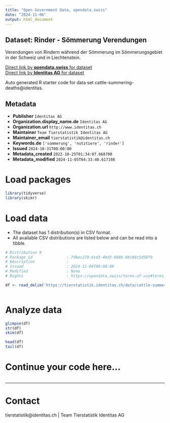 ```yaml
---
title: "Open Government Data, opendata.swiss"
date: "2024-11-06"
output: html_document
---
```


## Dataset: Rinder - Sömmerung Verendungen

Verendungen von Rindern während der Sömmerung im Sömmerungsgebiet in der Schweiz und in Liechtenstein.

[Direct link by **opendata.swiss** for dataset](https://opendata.swiss/de/dataset/rinder-sommerung-abgange)<br>
[Direct link by **Identitas AG** for dataset](https://tierstatistik.identitas.ch/)

Auto generated R starter code for data set cattle-summering-deaths@identitas.

## Metadata

- **Publisher** `Identitas AG`
- **Organization.display_name.de** `Identitas AG`
- **Organization.url** `http://www.identitas.ch`
- **Maintainer** `Team Tierstatistik Identitas AG`
- **Maintainer_email** `tierstatistik@identitas.ch`
- **Keywords.de** `['sommerung', 'nutztiere', 'rinder']`
- **Issued** `2024-10-31T00:00:00`
- **Metadata_created** `2022-10-25T01:34:07.668700`
- **Metadata_modified** `2024-11-05T04:33:40.617198`


# Load packages

```r

library(tidyverse)
library(skimr)

```

# Load data

-   The dataset has 1 distribution(s) in CSV format.
-   All available CSV distributions are listed below and can be read into a tibble.

```r

# Distribution 0
# Package_id               : 7dbec279-6cd3-4bd3-9880-86cb8c5d5879
# Description              : 
# Issued                   : 2024-11-04T00:00:00
# Modified                 : None
# Rights                   : https://opendata.swiss/terms-of-use#terms_by

df <- read_delim('https://tierstatistik.identitas.ch/data/cattle-summering-deaths.csv')



```

# Analyze data

```r

glimpse(df)
str(df)
skim(df)

head(df)
tail(df)

```

# Continue your code here...

```r

```

------------------------------------------------------------------------

# Contact

tierstatistik@identitas.ch | Team Tierstatistik Identitas AG
